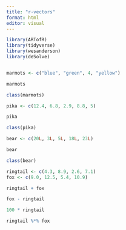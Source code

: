 ```yaml
---
title: "r-vectors"
format: html
editor: visual
---
```


```r
library(ARTofR)
library(tidyverse)
library(wesanderson)
library(deSolve)



```
```r
marmots <- c("blue", "green", 4, "yellow")

marmots
```

```r
class(marmots)
```

```r
pika <- c(12.4, 6.8, 2.9, 8.8, 5)

pika
```

```r
class(pika)
```

```r
bear <- c(20L, 3L, 5L, 18L, 23L)

bear
```

```r
class(bear)
```

```r
ringtail <- c(4.3, 8.9, 2.6, 7.1)
fox <- c(9.0, 12.5, 5.4, 10.9)

ringtail + fox
```
```r
fox - ringtail

```

```r
100 * ringtail
```

```r
ringtail %*% fox
```

